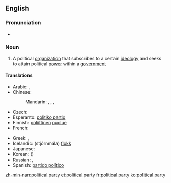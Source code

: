 ==English==
{{wikipedia}}

===Pronunciation===
* {{audio|En-uk-political party.ogg|Audio (UK)}}

===Noun===
{{en-noun|sg=[[political]] [[party]]|pl=political parties}}

# A political [[organization]] that subscribes to a certain [[ideology]] and seeks to attain political [[power]] within a [[government]]

====Translations====
{{trans-top|political organization}}
* Arabic: {{t|ar|حزب سياسي|m|tr=Hizb siyaasiy|sc=Arab}},  {{t|ar|حزب|m|tr=Hizb|sc=Arab}}
* Chinese:
*: Mandarin: {{t|zh|政黨|sc=Hani}}, {{t|zh|政党|tr=zhèngdǎng|sc=Hani}}, {{t|zh|黨|sc=Hani}}, {{t|zh|党|tr=dǎng|sc=Hani}}
* Czech: {{t-|cs|politická strana|f}}
* Esperanto: [[politiko partio]]
* Finnish: [[poliittinen]] [[puolue]]
* French: {{t+|fr|parti politique}}
{{trans-mid}}
* Greek: {{t|el|πολιτικό κόμμα|n|tr=politikó kóma}},  {{qualifier|colloquial}} {{t+|el|κόμμα|n|tr=kóma}}
* Icelandic: (stjórnmála) [[flokk]]
* Japanese: {{t|ja|政党|tr=せいとう, seitō|sc=Jpan}}
* Korean: {{t|ko|정당|tr=jeongdang|sc=Kore}} ({{t|ko|政黨|sc=Kore}})
* Russian: {{t|ru|политическая партия|f|tr=politíčeskaja pártija|sc=Cyrl}},  {{t|ru|партия|f|tr=pártija|sc=Cyrl}}
* Spanish: [[partido político]]
{{trans-bottom}}

[[zh-min-nan:political party]]
[[et:political party]]
[[fr:political party]]
[[ko:political party]]